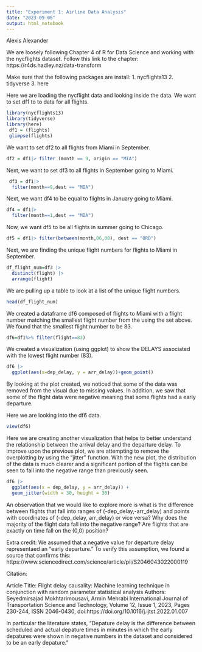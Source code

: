 ```yaml
---
title: "Experiment 1: Airline Data Analysis"
date: "2023-09-06"
output: html_notebook
---
```

Alexis Alexander

We are loosely following Chapter 4 of R for Data Science and working with the nycflights dataset. Follow this link to the chapter: https://r4ds.hadley.nz/data-transform

Make sure that the following packages are install:
1. nycflights13
2. tidyverse
3. here

Here we are loading the nycflight data and looking inside the data. We want to set df1 to to data for all flights.

```r
library(nycflights13)
library(tidyverse)
library(here)
 df1 = (flights)
 glimpse(flights)
```

We want to set df2 to all flights from Miami in September.
```r
df2 = df1|> filter (month == 9, origin == "MIA")
```

Next, we want to set df3 to all flights in September going to Miami.

```r
 df3 = df1|>
  filter(month==9,dest == "MIA")
```

Next, we want df4 to be equal to flights in January going to Miami.
```r
df4 = df1|>
  filter(month==1,dest == "MIA")
```

Now, we want df5 to be all flights in summer going to Chicago.
```r
df5 = df1|> filter(between(month,06,08), dest == "ORD")
```


Next, we are finding the unique flight numbers for flights to Miami in September. 
```r
df_flight_num=df3 |>
  distinct(flight) |>
  arrange(flight)
```

We are pulling up a table to look at a list of the unique flight numbers.
```r
head(df_flight_num)
```

We created a dataframe df6 composed of flights to Miami with a flight number matching the smallest flight number from the using the set above. We found that the smallest flight number to be 83.   
```r
df6=df1%>% filter(flight==83)
```

We created a visualization (using ggplot) to show the DELAYS associated with the lowest flight number (83). 
```r
df6 |> 
  ggplot(aes(x=dep_delay, y = arr_delay))+geom_point()
```
By looking at the plot created, we noticed that some of the data was removed from the visual due to missing values. In addition, we saw that some of the flight data were negative meaning that some flights had a early departure.

Here we are looking into the df6 data.
```r
view(df6)
```

Here we are creating another visualization that helps to better understand the relationship between the arrival delay and the departure delay. To improve upon the previous plot, we are attempting to remove the overplotting by using the "jitter" function. With the new plot, the distribution of the data is much clearer and a significant portion of the flights can be seen to fall into the negative range than previously seen.
```r
df6 |>
  ggplot(aes(x = dep_delay, y = arr_delay)) + 
  geom_jitter(width = 30, height = 30)
```
An observation that we would like to explore more is what is the difference between flights that fall into ranges of (-dep_delay,-arr_delay) and points with coordinates of (-dep_delay, arr_delay) or vice versa? Why does the majority of the flight data fall into the negative range? Are flights that are exactly on time fall on the (0,0) position?

Extra credit: We assumed that a negative value for departure delay representaed an "early departure." To verify this assumption, we found a source that confirms this: https://www.sciencedirect.com/science/article/pii/S2046043022000119

Citation: 

Article Title: Flight delay causality: Machine learning technique in conjunction with random parameter statistical analysis
Authors: Seyedmirsajad Mokhtarimousavi, Armin Mehrabi
International Journal of Transportation Science and Technology,
Volume 12, Issue 1,
2023,
Pages 230-244,
ISSN 2046-0430,
doi:https://doi.org/10.1016/j.ijtst.2022.01.007

In particular the literature states, "Depature delay is the difference between scheduled and actual depature times in minutes in which the early depatures were shown in negative numbers in the dataset and considered to be an early depature."  

